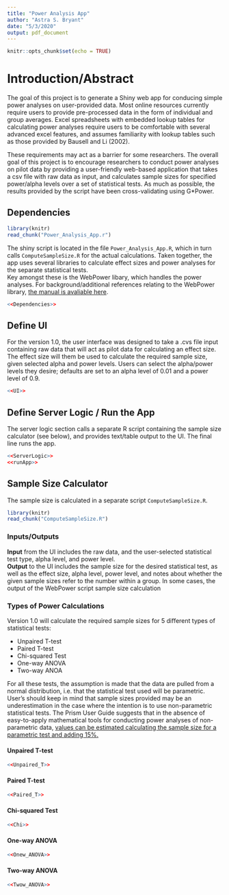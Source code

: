 ```yaml
---
title: "Power Analysis App"
author: "Astra S. Bryant"
date: "5/3/2020"
output: pdf_document
---
```


```r
knitr::opts_chunk$set(echo = TRUE)
```

# Introduction/Abstract  
The goal of this project is to generate a Shiny web app for conducing simple power analyses on user-provided data. Most online resources currently require users to provide pre-processed data in the form of individual and group averages. Excel spreadsheets with embedded lookup tables for calculating power analyses require users to be comfortable with several advanced excel features, and assumes familiarity with lookup tables such as those provided by Bausell and Li (2002).  

These requirements may act as a barrier for some researchers. The overall goal of this project is to encourage researchers to conduct power analyses on pilot data by providing a user-friendly web-based application that takes a csv file with raw data as input, and calculates sample sizes for specified power/alpha levels over a set of statistical tests. As much as possible, the results provided by the script have been cross-validating using G*Power.

## Dependencies   
```r
library(knitr)
read_chunk("Power_Analysis_App.r")
```
The shiny script is located in the file `Power_Analysis_App.R`, which in turn calls `ComputeSampleSize.R` for the actual calculations. Taken together, the app uses several libraries to calculate effect sizes and power analyses for the separate statistical tests.  
Key amongst these is the WebPower libary, which handles the power analyses. For background/additional references relating to the WebPower library, [the manual is avaliable here](https://webpower.psychstat.org/wiki/_media/grant/webpower_manual_book.pdf).


```r
<<Dependencies>>
```

## Define UI  
For the version 1.0, the user interface was designed to take a .cvs file input containing raw data that will act as pilot data for calculating an effect size. The effect size will them be used to calculate the required sample size, given selected alpha and power levels. Users can select the alpha/power levels they desire; defaults are set to an alpha level of 0.01 and a power level of 0.9.

```r
<<UI>>
```

## Define Server Logic / Run the App  
The server logic section calls a separate R script containing the sample size calculator (see below), and provides text/table output to the UI. The final line runs the app.

```r
<<ServerLogic>>
<<runApp>>
```

## Sample Size Calculator  
The sample size is calculated in a separate script `ComputeSampleSize.R`. 
```r
library(knitr)
read_chunk("ComputeSampleSize.R")
```

### Inputs/Outputs
**Input** from the UI includes the raw data, and the user-selected statistical test type, alpha level, and power level.  
**Output** to the UI includes the sample size for the desired statistical test, as well as the effect size, alpha level, power level, and notes about whether the given sample sizes refer to the number within a group. In some cases, the output of the WebPower script sample size calculation

### Types of Power Calculations  
Version 1.0 will calculate the required sample sizes for 5 different types of statistical tests:  

* Unpaired T-test
* Paired T-test
* Chi-squared Test
* One-way ANOVA
* Two-way ANOA  

For all these tests, the assumption is made that the data are pulled from a normal distribution, i.e. that the statistical test used will be parametric. User's should keep in mind that sample sizes provided may be an underestimation in the case where the intention is to use non-parametric statistical tests. The Prism User Guide suggests that in the absence of easy-to-apply mathematical tools for conducting power analyses of non-parametric data, [values can be estimated calculating the sample size for a parametric test and adding 15%.](https://www.graphpad.com/guides/prism/7/statistics/stat_sample_size_for_nonparametric_.htm)

#### Unpaired T-test

```r
<<Unpaired_T>>

```

#### Paired T-test

```r
<<Paired_T>>

```

#### Chi-squared Test

```r
<<Chi>>

```

#### One-way ANOVA

```r
<<Onew_ANOVA>>

```

#### Two-way ANOVA

```r
<<Twow_ANOVA>>

```
